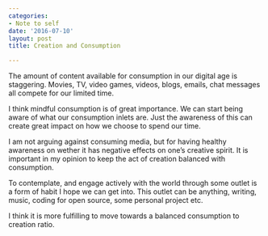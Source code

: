 ```yaml
---
categories:
- Note to self
date: '2016-07-10'
layout: post
title: Creation and Consumption

---
```


The amount of content available for consumption in our digital age is staggering.
Movies, TV, video games, videos, blogs, emails, chat messages all compete for our
limited time.

I think mindful consumption is of great importance. We can start being aware
of what our consumption inlets are. Just the awareness of this can create great impact
on how we choose to spend our time.

I am not arguing against consuming media, but for having healthy awareness on wether
it has negative effects on one's creative spirit. It is important in my opinion
to keep the act of creation balanced with consumption.

To contemplate, and engage actively with the world through some outlet is a form
of habit I hope we can get into. This outlet can be anything, writing, music,
 coding for open source, some personal project etc.

I think it is more fulfilling to move towards a balanced consumption to creation
ratio.
